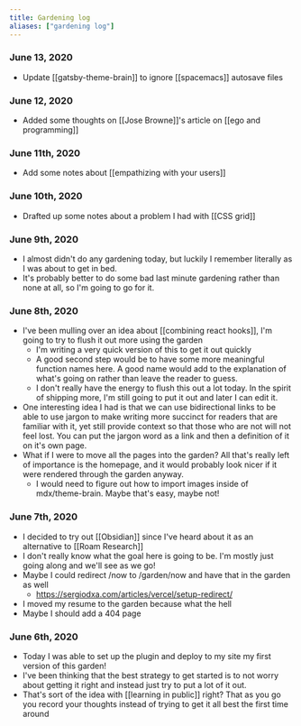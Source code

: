 ```yaml
---
title: Gardening log
aliases: ["gardening log"]
---
```


### June 13, 2020
- Update [[gatsby-theme-brain]] to ignore [[spacemacs]] autosave files

### June 12, 2020
- Added some thoughts on [[Jose Browne]]'s article on [[ego and programming]]

### June 11th, 2020
- Add some notes about [[empathizing with your users]]

### June 10th, 2020
- Drafted up some notes about a problem I had with [[CSS grid]]

### June 9th, 2020
- I almost didn't do any gardening today, but luckily I remember literally as I
  was about to get in bed.
- It's probably better to do some bad last minute gardening rather than none at
  all, so I'm going to go for it.


### June 8th, 2020
- I've been mulling over an idea about [[combining react hooks]], I'm going to
  try to flush it out more using the garden
  - I'm writing a very quick version of this to get it out quickly
  - A good second step would be to have some more meaningful function names
    here. A good name would add to the explanation of what's going on rather
    than leave the reader to guess.
  - I don't really have the energy to flush this out a lot today. In the spirit
    of shipping more, I'm still going to put it out and later I can edit it.
- One interesting idea I had is that we can use bidirectional links to be able
  to use jargon to make writing more succinct for readers that are familiar with
  it, yet still provide context so that those who are not will not feel lost.
  You can put the jargon word as a link and then a definition of it on it's own
  page.
- What if I were to move all the pages into the garden? All that's really left
  of importance is the homepage, and it would probably look nicer if it were
  rendered through the garden anyway.
  - I would need to figure out how to import images inside of mdx/theme-brain.
    Maybe that's easy, maybe not!


### June 7th, 2020

- I decided to try out [[Obsidian]] since I've heard about it as an alternative
  to [[Roam Research]]
- I don't really know what the goal here is going to be. I'm mostly just going
  along and we'll see as we go!
- Maybe I could redirect /now to /garden/now and have that in the garden as well
  - https://sergiodxa.com/articles/vercel/setup-redirect/
- I moved my resume to the garden because what the hell
- Maybe I should add a 404 page

### June 6th, 2020

- Today I was able to set up the plugin and deploy to my site my first version
  of this garden!
- I've been thinking that the best strategy to get started is to not worry about
  getting it right and instead just try to put a lot of it out.
- That's sort of the idea with [[learning in public]] right? That as you go you
  record your thoughts instead of trying to get it all best the first time
  around
